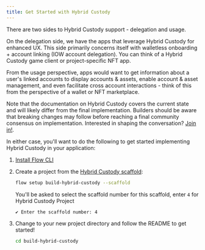 ```yaml
---
title: Get Started with Hybrid Custody
---
```


There are two sides to Hybrid Custody support - delegation and usage. 

On the delegation side, we have the apps that leverage Hybrid Custody for enhanced UX. This side primarily concerns
itself with walletless onboarding + account linking (IOW account delegation). You can think of a Hybrid Custody game
client or project-specific NFT app.

From the usage perspective, apps would want to get information about a user's linked accounts to display accounts &
assets, enable account & asset management, and even facilitate cross account interactions - think of this from the
perspective of a wallet or NFT marketplace.

<Callout type="warning">

Note that the documentation on Hybrid Custody covers the current state and will likely differ from the final
implementation. Builders should be aware that breaking changes may follow before reaching a final community consensus
on implementation. Interested in shaping the conversation? [Join in!](https://github.com/onflow/flips/pull/72).

</Callout>

In either case, you'll want to do the following to get started implementing Hybrid Custody in your application:

1. [Install Flow CLI](https://developers.flow.com/tooling/flow-cli/install)
1. Create a project from the [Hybrid Custody scaffold](https://github.com/onflow/hybrid-custody-scaffold):
   
   ```sh
   flow setup build-hybrid-custody --scaffold
   ```

   You'll be asked to select the scaffold number for this scaffold, enter `4` for Hybrid Custody Project

   ```sh
   ✔ Enter the scaffold number: 4
   ```

1. Change to your new project directory and follow the README to get started!

   ```sh
   cd build-hybrid-custody
   ```